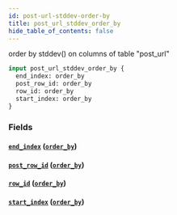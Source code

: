 ```yaml
---
id: post-url-stddev-order-by
title: post_url_stddev_order_by
hide_table_of_contents: false
---
```


order by stddev() on columns of table "post_url"

```graphql
input post_url_stddev_order_by {
  end_index: order_by
  post_row_id: order_by
  row_id: order_by
  start_index: order_by
}
```

### Fields

#### [`end_index`](#) ([`order_by`](../enums/order-by))

#### [`post_row_id`](#) ([`order_by`](../enums/order-by))

#### [`row_id`](#) ([`order_by`](../enums/order-by))

#### [`start_index`](#) ([`order_by`](../enums/order-by))
